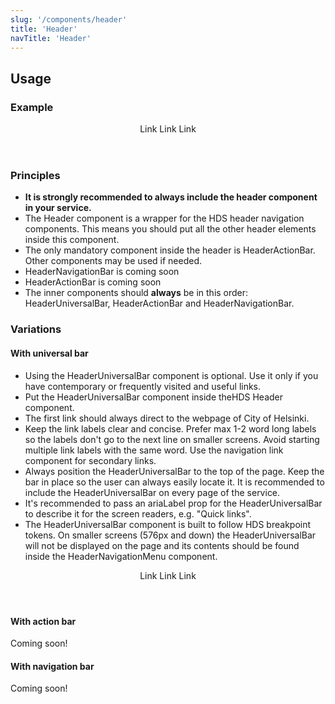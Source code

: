 ```yaml
---
slug: '/components/header'
title: 'Header'
navTitle: 'Header'
---
```




## Usage

### Example

<PlaygroundPreview>
  <Header>
    <HeaderUniversalBar primaryLinkHref="#" primaryLinkText="Helsingin kaupunki">
      <NavigationLink href="#">Link</NavigationLink>
      <NavigationLink href="#">Link</NavigationLink>
      <NavigationLink href="#">Link</NavigationLink>
    </HeaderUniversalBar>
  </Header>
</PlaygroundPreview>

### Principles

- **It is strongly recommended to always include the header component in your service.**
- The Header component is a wrapper for the HDS header navigation components. This means you should put all the other header elements inside this component.
- The only mandatory component inside the header is HeaderActionBar. Other components may be used if needed.
- HeaderNavigationBar is coming soon
- HeaderActionBar is coming soon
- The inner components should **always** be in this order: HeaderUniversalBar, HeaderActionBar and HeaderNavigationBar.

### Variations

#### With universal bar

- Using the HeaderUniversalBar component is optional. Use it only if you have contemporary or frequently visited and useful links.
- Put the HeaderUniversalBar component inside the<InternalLink href="/components/header">HDS Header component</InternalLink>.
- The first link should always direct to the webpage of City of Helsinki.
- Keep the link labels clear and concise. Prefer max 1-2 word long labels so the labels don't go to the next line on smaller screens. Avoid starting multiple link labels with the same word. Use the <InternalLink href="/components/navigation-link">navigation link component</InternalLink> for secondary links.
- Always position the HeaderUniversalBar to the top of the page. Keep the bar in place so the user can always easily locate it. It is recommended to include the HeaderUniversalBar on every page of the service.
- It's recommended to pass an ariaLabel prop for the HeaderUniversalBar to describe it for the screen readers, e.g. "Quick links".
- The HeaderUniversalBar component is built to follow <InternalLink href="/foundation/design-tokens/breakpoints">HDS breakpoint tokens</InternalLink>. On smaller screens (576px and down) the HeaderUniversalBar will not be displayed on the page and its contents should be found inside the HeaderNavigationMenu component.

<PlaygroundPreview>
  <Header>
    <HeaderUniversalBar primaryLinkHref="#" primaryLinkText="Helsingin kaupunki">
      <NavigationLink href="#">Link</NavigationLink>
      <NavigationLink href="#">Link</NavigationLink>
      <NavigationLink href="#">Link</NavigationLink>
    </HeaderUniversalBar>
  </Header>
</PlaygroundPreview>

#### With action bar

Coming soon!

#### With navigation bar

Coming soon!
